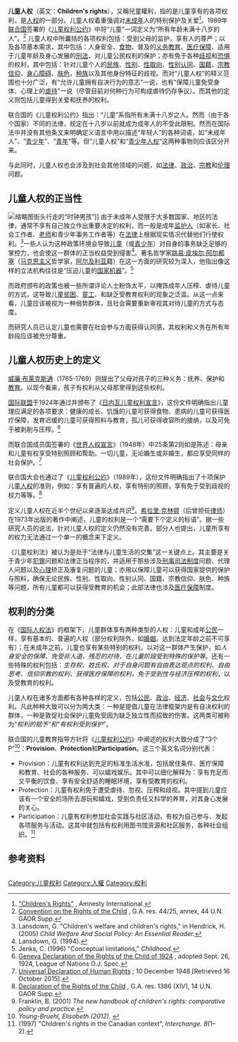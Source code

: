 {{權利|By claimant}}

'''儿童人权'''（英文：'''Children's rights'''），又稱兒童權利，指的是儿童享有的各项权利，是[[人权|人权]]的一部分。儿童人权着重强调对[[未成年|未成年]]人的特别保护及关爱<ref name="Children's Rights">[http://www.amnestyusa.org/Our_Issues/Children/page.do?id=1011016&n1=3&n2=78 "Children's Rights"] {{Wayback|url=http://www.amnestyusa.org/Our_Issues/Children/page.do?id=1011016&n1=3&n2=78 |date=20080921082323 }}, Amnesty International.</ref>。1989年[[联合国|联合国]]签署的《[[儿童权利公约|儿童权利公约]]》中将“儿童”一词定义为“所有年龄未满十八岁的人”。<ref name="CRC">[http://www1.umn.edu/humanrts/instree/k2crc.htm Convention on the Rights of the Child] {{Wayback|url=http://www1.umn.edu/humanrts/instree/k2crc.htm |date=20160410105005 }}, G.A. res. 44/25, annex, 44 U.N. GAOR Supp.</ref> 儿童人权中所囊括的各项权利包括：受到父母的监护，享有人的尊严；以及各项基本需求，其中包括：人身安全、[[食物|食物]]、普及的[[义务教育|义务教育]]、[[医疗保障|医疗保障]]、适用于儿童年龄及身心发展的[[刑法|刑法]]、对儿童公民权利的保护；亦有免于各种[[歧视|歧视]]和[[恐惧|恐惧]]的权利，其中包括：针对儿童个人的[[民族|民族]]、[[性别|性别]]、[[性取向|性取向]]、[[性别认同|性别认同]]、[[国籍|国籍]]、[[宗教信仰|宗教信仰]]、[[身心障碍|身心障碍]]、[[肤色|肤色]]，[[种族|种族]]以及其他身份特征的歧视。而对“儿童人权”的释义范围也十分广泛，有“允许儿童拥有自决行为的意志”一说，也有“保障儿童免受身体、心理上的[[虐待|虐待]]”一说（尽管目前对何种行为可构成虐待仍存争议）。而其他的定义则包括儿童得到关爱和抚养的权利。

联合国的《儿童权利公约》指出：“儿童”系指所有未满十八岁之人。然而（由于各个国家）不同的法律，规定在十八岁以前就成为成年人的不受此限制。然而在国际法中并没有其他条文来明确定义语言中用以描述“年轻人”的各种词语，如“未成年人”、“[[青少年|青少年]]”、“[[青年|青年]]”等。但“儿童人权”和“[[青少年人权|青少年人权]]”这两种事物则应该区分开来。

与此同时，儿童人权也会涉及到社会其他领域的问题，如[[法律|法律]]、[[政治|政治]]、[[宗教|宗教]]和[[伦理|伦理]]问题。

== 儿童人权的正当性 ==
[[File:Clock_boy.jpg|缩略图]]街头行走的“时钟男孩”]]
由于未成年人受限于大多数国家、地区的法律，通常不享有自己独立作出重要决定的权利，而一般是成年[[监护人|监护人]]（如家长、社会工作者、[[老师|老师]]和青少年事务工作者等）在[[法律|法律]]上根据现实情况代替他们行使权利。<ref>Lansdown, G. "Children's welfare and children's rights," in Hendrick, H. (2005) ''Child Welfare And Social Policy: An Essential Reader.'' </ref>一些人认为这种政策环境会导致[[儿童|儿童]]（或[[青少年|青少年]]）对自身的事务缺乏足够的掌控力，也会使这一群体的正当权益受到侵害<ref>Lansdown, G. (1994). </ref>。著名哲学家[[路易·皮埃尔·阿尔都塞|路易·皮埃尔·阿尔都塞]]（[[马克思主义|马克思主义]]哲学家，[[阿尔及利亚|阿尔及利亚]]籍）在这一方面的研究较为深入，他指出像这样的立法机构往往是“压迫儿童的[[国家机器|国家机器]]”。<ref>Jenks, C. (1996) "Conceptual limitations," ''Childhood.'' </ref>

而政府颁布的政策也被一些所谓评论人士粉饰太平，以掩饰成年人压榨、虐待儿童的方式，这导致儿童[[贫困|贫困]]、[[童工|童工]]、和缺乏受教育权利的现象之泛滥。从这一点来看，儿童应该被视为一种弱势群体，且社会需要重新审视其对待儿童的方式与态度。

而研究人员已认定儿童也需要在社会参与方面获得认同感，其权利和义务在所有年龄段应该被充分尊重。 

== 儿童人权历史上的定义 ==
[[威廉·布莱克斯通|威廉·布莱克斯通]]（1765-1769）则提出了父母对孩子的三种义务：抚养、保护和[[教育|教育]]。以现今看来，孩子有权利从父母那里得到这些权利。

[[国际联盟|国际联盟]]于1924年通过并颁布了《[[日内瓦儿童权利宣言|日内瓦儿童权利宣言]]》，这份文件明确指出儿童理应满足的各项要求：健康的成长、饥饿的儿童可获得食物、患病的儿童可获得医疗保障，发育迟缓的儿童可获得照料与教育，孤儿可获得收容所的接纳，以及可免于被剥削与压榨。<ref name="childrights1924">[http://www1.umn.edu/humanrts/instree/childrights.html Geneva Declaration of the Rights of the Child of 1924] {{Wayback|url=http://www1.umn.edu/humanrts/instree/childrights.html |date=20160303210753 }}, adopted Sept. 26, 1924, League of Nations O.J. Spec.</ref>

而联合国成员国签署的《[[世界人权宣言|世界人权宣言]]》（1948年）中25条第2则如是陈述：母亲和儿童有权享受特别照顾和帮助。一切儿童，无论婚生或非婚生，都应享受同样的社会保护。<ref><span class="citation"> [http://www.ohchr.org/EN/UDHR/Documents/UDHR_Translations/eng.pdf Universal Declaration of Human Rights] {{Wayback|url=http://www.ohchr.org/EN/UDHR/Documents/UDHR_Translations/eng.pdf |date=20170822132756 }}; 10 December 1948 [Retrieved 16 October 2015].</span></ref>

联合国大会也通过了《[[儿童权利公约|儿童权利公约]]》（1989年），这份文件明确指出了十项保护儿童[[人权|人权]]的准则，例如：享有普遍的人权，享有特别的照顾，享有免于受到歧视的权力等等。<ref name="childrights1959">[http://www1.umn.edu/humanrts/instree/k1drc.htm Declaration of the Rights of the Child] {{Wayback|url=http://www1.umn.edu/humanrts/instree/k1drc.htm |date=20160304051735 }}, G.A. res. 1386 (XIV), 14 U.N. GAOR Supp.</ref>

定义儿童人权在近半个世纪以来逐渐达成共识<ref>Franklin, B. (2001) ''The new handbook of children's rights: comparative policy and practice.'' </ref>。[[希拉里·克林顿|希拉里·克林顿]]（后曾担任[[律师|律师]]）在1973年出版的著作中阐述，儿童的权利是一个“需要下个定义的标语”。据一些研究人员的说法，针对儿童人权的定义仍然没有完善。部分人也提出，儿童所享有的权力无法通过一个单一的概念来下定义。

《儿童权利法》被认为是处于“法律与儿童生活的交集”这一关键点上。其主要是关于青少年[[犯罪|犯罪]]问题和法律正当程序的，并适用于那些涉及[[刑事司法制度|刑事司法制度]]问题、代理人问题以及[[心理|心理]]矫正及康复问题的儿童；亦用以保障儿童可以获得国家提供的保护与照料，确保无论民族、性别、性取向、性别认同、国籍、宗教信仰、肤色、种族等问题，所有儿童都可以获得受教育的机会；此部法律也涉及[[医疗保障|医疗保障]]制度。

== 权利的分类 ==
在《[[国际人权法|国际人权法]]》的框架下，儿童群体享有两种类型的人权：儿童和成年[[公民|公民]]一样，享有基本的、普遍的人权（部分权利除外，如[[婚姻|婚姻]]。达到法定年龄之前不可享有）；在未成年之前，儿童也享有某些特别的权利，以对这一群体产生保护，如''人身安全的保障、免受非人道、残忍的对待，在儿童阶段受到特殊的保护等''。还有一些特殊的权利包括：''生存权、姓氏权、对于自身问题有自由表达观点的权利、自由思考、信仰宗教的权利、获得医疗保障的权利，免于受到性与经济压榨的权利''，以及受教育的权利。

儿童人权在诸多方面都有各种各样的定义，包括[[公民|公民]]、[[政治|政治]]、[[经济|经济]]、[[社会|社会]]与[[文化|文化]]权利。凡此种种大致可以分为两大类：一种是提倡儿童在法律框架内是有自决权利的群体，一种是敦促社会保护儿童免受因为缺乏独立性而招致的伤害。这两类可被称为“''权利的赋予”和“有权利受到保护”''。

联合国的儿童教育指导方针将《[[儿童权利公约|儿童权利公约]]》中阐述的权利大致分成了“3个P”<ref><cite class="citation book">Young-Bruehl, Elisabeth (2012). </cite></ref>：'''Provision'''、'''Protection'''和'''Participation'''。这三个英文名词分别代表：

*Provision：儿童有权利达到充足的标准生活水准，包括居住条件、医疗保障和教育、社会的各种服务、可以嬉戏娱乐。其中可以细化解释为：享有充足而又平衡的饮食、享有安全舒适的睡眠环境，享有受教育的权利。
*Protection：儿童有权利免于遭受虐待、忽视、压榨和歧视。其中提到儿童应该有一个安全的场所去游玩和嬉戏，受到负责任又科学的养育，对其身心发展的关心。
*Participation：儿童有权利参加社会实践与社区活动，有权为自己参与、发起各项服务与活动。这其中就包括有权利用图书馆资源和社区服务，各种社会组织。<ref>(1997) "Children's rights in the Canadian context", ''Interchange. 8''(1–2). </ref>



== 参考资料 ==
<div class="reflist columns references-column-width" style="-moz-column-width: 30em; -webkit-column-width: 30em; column-width: 30em; list-style-type: decimal;">
<references /></div>

{{婴儿及护理}}
[[Category:儿童权利|Category:儿童权利]]
[[Category:人權|Category:人權]]
[[Category:权利|Category:权利]]
